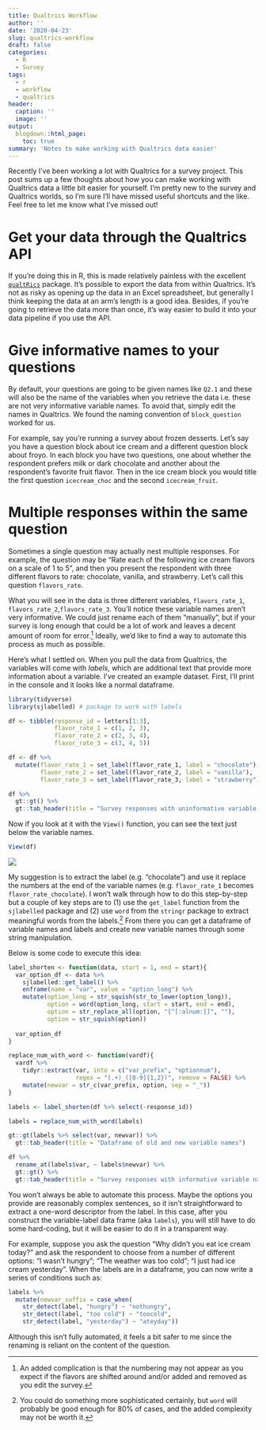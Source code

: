 ```yaml
---
title: Qualtrics Workflow
author: ''
date: '2020-04-23'
slug: qualtrics-workflow
draft: false
categories:
  - R
  - Survey
tags:
  - r
  - workflow
  - qualtrics
header:
  caption: ''
  image: ''
output:
  blogdown::html_page:
    toc: true
summary: 'Notes to make working with Qualtrics data easier'
---
```


Recently I've been working a lot with Qualtrics for a survey project. This post sums up a few thoughts about how you can make working with Qualtrics data a little bit easier for yourself. I'm pretty new to the survey and Qualtrics worlds, so I'm sure I'll have missed useful shortcuts and the like. Feel free to let me know what I've missed out!

# Get your data through the Qualtrics API

If you're doing this in R, this is made relatively painless with the excellent [`qualtRics`](https://github.com/ropensci/qualtRics) package. It's possible to export the data from within Qualtrics. It's not as risky as opening up the data in an Excel spreadsheet, but generally I think keeping the data at an arm's length is a good idea. Besides, if you're going to retrieve the data more than once, it's way easier to build it into your data pipeline if you use the API. 

# Give informative names to your questions

By default, your questions are going to be given names like `Q2.1` and these will also be the name of the variables when you retrieve the data i.e. these are not very informative variable names. To avoid that, simply edit the names in Qualtrics. We found the naming convention of `block_question` worked for us. 

For example, say you're running a survey about frozen desserts. Let's say you have a question block about ice cream and a different question block about froyo. In each block you have two questions, one about whether the respondent prefers milk or dark chocolate and another about the respondent's favorite fruit flavor. Then in the ice cream block you would title the first question `icecream_choc` and the second `icecream_fruit`.

# Multiple responses within the same question

Sometimes a single question may actually nest multiple responses. For example, the question may be "Rate each of the following ice cream flavors on a scale of 1 to 5", and then you present the respondent with three different flavors to rate: chocolate, vanilla, and strawberry. Let's call this question `flavors_rate`. 

What you will see in the data is three different variables, `flavors_rate_1`, `flavors_rate_2`,`flavors_rate_3`. You'll notice these variable names aren't very informative. We could just rename each of them "manually", but if your survey is long enough that could be a lot of work and leaves a decent amount of room for error.^[An added complication is that the numbering may not appear as you expect if the flavors are shifted around and/or added and removed as you edit the survey.] Ideally, we'd like to find a way to automate this process as much as possible. 

Here's what I settled on. When you pull the data from Qualtrics, the variables will come with *labels*, which are additional text that provide more information about a variable. I've created an example dataset. First, I'll print in the console and it looks like a normal dataframe. 

```r

library(tidyverse)
library(sjlabelled) # package to work with labels

df <- tibble(response_id = letters[1:3],
             flavor_rate_1 = c(1, 2, 3), 
             flavor_rate_2 = c(2, 3, 4), 
             flavor_rate_3 = c(3, 4, 5))

df <- df %>% 
  mutate(flavor_rate_1 = set_label(flavor_rate_1, label = "chocolate"), 
         flavor_rate_2 = set_label(flavor_rate_2, label = "vanilla"), 
         flavor_rate_3 = set_label(flavor_rate_3, label = "strawberry"))

df %>% 
  gt::gt() %>% 
  gt::tab_header(title = "Survey responses with uninformative variable names")

```

Now if you look at it with the `View()` function, you can see the text just below the variable names. 

```r
View(df)
```


![](/img/posts/2020-04-23-qualtrics-workflow/flavor_label.png)

My suggestion is to extract the label (e.g. "chocolate") and use it replace the numbers at the end of the variable names (e.g. `flavor_rate_1` becomes `flavor_rate_chocolate`). I won't walk through how to do this step-by-step but a couple of key steps are to (1) use the `get_label` function from the `sjlabelled` package and (2) use `word` from the `stringr` package to extract meaningful words from the labels.^[You could do something more sophisticated certainly, but `word` will probably be good enough for 80% of cases, and the added complexity may not be worth it.] From there you can get a dataframe of variable names and labels and create new variable names through some string manipulation. 

Below is some code to execute this idea:

```r

label_shorten <- function(data, start = 1, end = start){
  var_option_df <- data %>% 
    sjlabelled::get_label() %>% 
    enframe(name = "var", value = "option_long") %>% 
    mutate(option_long = str_squish(str_to_lower(option_long)), 
           option = word(option_long, start = start, end = end), 
           option = str_replace_all(option, "[^[:alnum:]]", ""), 
           option = str_squish(option)) 
  
  var_option_df
}

replace_num_with_word <- function(vardf){
  vardf %>% 
    tidyr::extract(var, into = c("var_prefix", "optionnum"), 
                   regex = "(.+)_([0-9]{1,2})", remove = FALSE) %>% 
    mutate(newvar = str_c(var_prefix, option, sep = "_"))
}

labels <- label_shorten(df %>% select(-response_id))

labels = replace_num_with_word(labels) 

gt::gt(labels %>% select(var, newvar)) %>% 
  gt::tab_header(title = "Dataframe of old and new variable names")

```

```r
df %>% 
  rename_at(labels$var, ~ labels$newvar) %>% 
  gt::gt() %>% 
  gt::tab_header(title = "Survey responses with informative variable names")
```

You won't always be able to automate this process. Maybe the options you provide are reasonably complex sentences, so it isn't straightforward to extract a one-word descriptor from the label. In this case, after you construct the variable-label data frame (aka `labels`), you will still have to do some hard-coding, but it will be easier to do it in a transparent way. 

For example, suppose you ask the question "Why didn't you eat ice cream today?" and ask the respondent to choose from a number of different options: "I wasn't hungry"; "The weather was too cold"; "I just had ice cream yesterday". When the labels are in a dataframe, you can now write a series of conditions such as:  

```r

labels %>% 
  mutate(newvar_suffix = case_when(
    str_detect(label, "hungry") ~ "nothungry", 
    str_detect(label, "too cold") ~ "toocold",
    str_detect(label, "yesterday") ~ "ateyday"))

```

Although this isn't fully automated, it feels a bit safer to me since the renaming is reliant on the content of the question. 